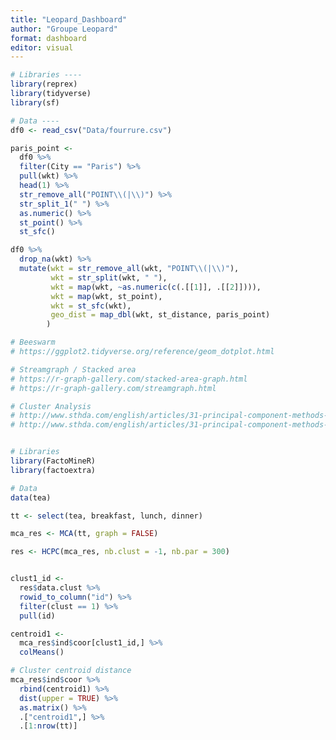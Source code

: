 ```yaml
---
title: "Leopard_Dashboard"
author: "Groupe Leopard"
format: dashboard
editor: visual
---
```


```r
# Libraries ----
library(reprex)
library(tidyverse)
library(sf)

# Data ----
df0 <- read_csv("Data/fourrure.csv")
```

```r
paris_point <- 
  df0 %>% 
  filter(City == "Paris") %>% 
  pull(wkt) %>% 
  head(1) %>% 
  str_remove_all("POINT\\(|\\)") %>% 
  str_split_1(" ") %>% 
  as.numeric() %>% 
  st_point() %>% 
  st_sfc()

df0 %>% 
  drop_na(wkt) %>% 
  mutate(wkt = str_remove_all(wkt, "POINT\\(|\\)"),
         wkt = str_split(wkt, " "),
         wkt = map(wkt, ~as.numeric(c(.[[1]], .[[2]]))),
         wkt = map(wkt, st_point),
         wkt = st_sfc(wkt),
         geo_dist = map_dbl(wkt, st_distance, paris_point)
        )
```

```r
# Beeswarm
# https://ggplot2.tidyverse.org/reference/geom_dotplot.html
```

```r
# Streamgraph / Stacked area
# https://r-graph-gallery.com/stacked-area-graph.html
# https://r-graph-gallery.com/streamgraph.html
```

```r
# Cluster Analysis
# http://www.sthda.com/english/articles/31-principal-component-methods-in-r-practical-guide/114-mca-multiple-correspondence-analysis-in-r-essentials/
# http://www.sthda.com/english/articles/31-principal-component-methods-in-r-practical-guide/117-hcpc-hierarchical-clustering-on-principal-components-essentials/


# Libraries
library(FactoMineR)
library(factoextra)

# Data
data(tea)

tt <- select(tea, breakfast, lunch, dinner)

mca_res <- MCA(tt, graph = FALSE)

res <- HCPC(mca_res, nb.clust = -1, nb.par = 300)


clust1_id <- 
  res$data.clust %>% 
  rowid_to_column("id") %>% 
  filter(clust == 1) %>% 
  pull(id)

centroid1 <- 
  mca_res$ind$coor[clust1_id,] %>% 
  colMeans()

# Cluster centroid distance
mca_res$ind$coor %>% 
  rbind(centroid1) %>% 
  dist(upper = TRUE) %>% 
  as.matrix() %>% 
  .["centroid1",] %>% 
  .[1:nrow(tt)]
```
